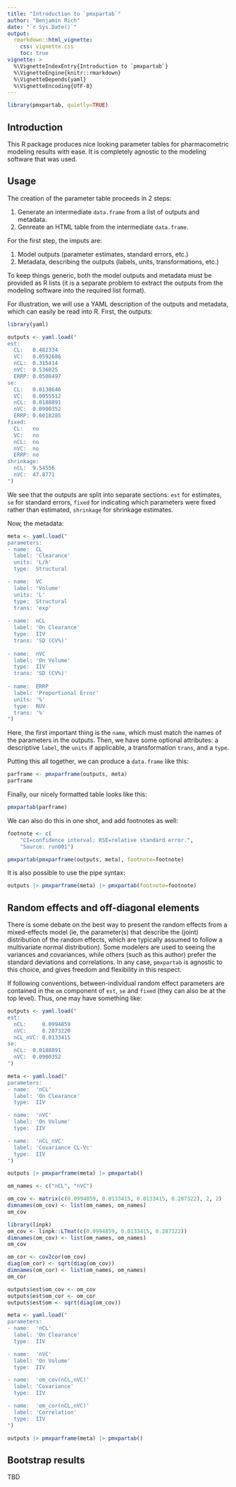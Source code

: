 ```yaml
---
title: "Introduction to `pmxpartab`"
author: "Benjamin Rich"
date: "`r Sys.Date()`"
output: 
  rmarkdown::html_vignette:
    css: vignette.css
    toc: true
vignette: >
  %\VignetteIndexEntry{Introduction to `pmxpartab`}
  %\VignetteEngine{knitr::rmarkdown}
  %\VignetteDepends{yaml}
  %\VignetteEncoding{UTF-8}
---
```


```r
library(pmxpartab, quietly=TRUE)
```

## Introduction

This R package produces nice looking parameter tables for pharmacometric modeling
results with ease. It is completely agnostic to the modeling software that was
used.

## Usage

The creation of the parameter table proceeds in 2 steps:

1. Generate an intermediate `data.frame` from a list of outputs and metadata.
2. Genreate an HTML table from the intermediate `data.frame`.

For the first step, the imputs are:

1. Model outputs (parameter estimates, standard errors, etc.)
2. Metadata, describing the outputs (labels, units, transformations, etc.)

To keep things generic, both the model outputs and metadata must be provided
as R lists (it is a separate problem to extract the outputs from the modeling
software into the required list format).

For illustration, we will use a YAML description of the outputs and metadata,
which can easily be read into R. First, the outputs:


```r
library(yaml)

outputs <- yaml.load("
est:
  CL:   0.482334
  VC:   0.0592686
  nCL:  0.315414
  nVC:  0.536025
  ERRP: 0.0508497
se:
  CL:   0.0138646
  VC:   0.0055512
  nCL:  0.0188891
  nVC:  0.0900352
  ERRP: 0.0018285
fixed:
  CL:   no
  VC:   no
  nCL:  no
  nVC:  no
  ERRP: no
shrinkage:
  nCL:  9.54556
  nVC:  47.8771
")
```

We see that the outputs are split into separate sections: `est` for estimates,
`se` for standard errors, `fixed` for indicating which parameters were fixed
rather than estimated, `shrinkage` for shrinkage estimates.

Now, the metadata:

```r
meta <- yaml.load("
parameters:
- name:  CL
  label: 'Clearance'
  units: 'L/h'
  type:  Structural

- name:  VC
  label: 'Volume'
  units: 'L'
  type:  Structural
  trans: 'exp'
  
- name:  nCL
  label: 'On Clearance'
  type:  IIV
  trans: 'SD (CV%)'
  
- name:  nVC
  label: 'On Volume'
  type:  IIV
  trans: 'SD (CV%)'
  
- name:  ERRP
  label: 'Proportional Error'
  units: '%'
  type:  RUV
  trans: '%'
")
```

Here, the first important thing is the `name`, which must match the names of
the parameters in the outputs. Then, we have some optional attributes: a
descriptive `label`, the `units` if applicable, a transformation `trans`, and
a `type`.


Putting this all together, we can produce a `data.frame` like this:

```r
parframe <- pmxparframe(outputs, meta)
parframe
```

Finally, our nicely formatted table looks like this:

```r
pmxpartab(parframe)
```

We can also do this in one shot, and add footnotes as well:

```r
footnote <- c(
    "CI=confidence interval; RSE=relative standard error.",
    "Source: run001")

pmxpartab(pmxparframe(outputs, meta), footnote=footnote)
```

It is also possible to  use the pipe syntax:

```r
outputs |> pmxparframe(meta) |> pmxpartab(footnote=footnote)
```


## Random effects and off-diagonal elements


There is some debate on the best way to present the random effects from a
mixed-effects model (ie, the parameter(s) that describe the (joint)
distribution of the random effects, which are typically assumed to follow a
multivariate normal distribution).  Some modelers are used to seeing the
variances and covariances, while others (such as this author) prefer the
standard deviations and correlations. In any case, `pmxpartab` is agnostic to
this choice, and gives freedom and flexibility in this respect.

If following conventions, between-individual random effect parameters are
contained in the `om` component of `est`, `se` and `fixed` (they can also be at
the top level).  Thus, one may have something like:

```r
outputs <- yaml.load("
est:
  nCL:     0.0994859
  nVC:     0.2873220
  nCL_nVC: 0.0133415
se:
  nCL:  0.0188891
  nVC:  0.0900352
")

meta <- yaml.load("
parameters:
- name:  'nCL'
  label: 'On Clearance'
  type:  IIV

- name:  'nVC'
  label: 'On Volume'
  type:  IIV

- name:  'nCL_nVC'
  label: 'Covariance CL-Vc'
  type:  IIV
")

outputs |> pmxparframe(meta) |> pmxpartab()
```



```r

om_names <- c("nCL", "nVC")

om_cov <- matrix(c(0.0994859, 0.0133415, 0.0133415, 0.287322), 2, 2)
dimnames(om_cov) <- list(om_names, om_names)
om_cov

library(linpk)
om_cov <- linpk::LTmat(c(0.0994859, 0.0133415, 0.287322))
dimnames(om_cov) <- list(om_names, om_names)
om_cov

om_cor <- cov2cor(om_cov)
diag(om_cor) <- sqrt(diag(om_cov))
dimnames(om_cor) <- list(om_names, om_names)
om_cor

outputs$est$om_cov <- om_cov
outputs$est$om_cor <- om_cor
outputs$est$om <- sqrt(diag(om_cov))

meta <- yaml.load("
parameters:
- name:  'nCL'
  label: 'On Clearance'
  type:  IIV

- name:  'nVC'
  label: 'On Volume'
  type:  IIV

- name:  'om_cov(nCL,nVC)'
  label: 'Covariance'
  type:  IIV

- name:  'om_cor(nCL,nVC)'
  label: 'Correlation'
  type:  IIV
")

outputs |> pmxparframe(meta) |> pmxpartab()
```

## Bootstrap results

TBD
